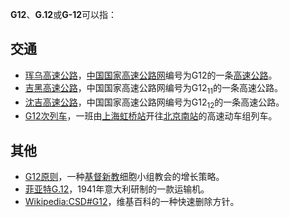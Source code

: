{{DisambigNav|G|12}}
{{selfref|关于在[[维基百科|维基百科]]中的一种[[Wikipedia:快速删除|快速删除页面]]类型——未列明來源且語調負面的生者傳記，详见[[Wikipedia:快速刪除的標準#G12|Wikipedia:快速刪除方针]]。}}

'''G12'''、'''G.12'''或'''G-12'''可以指：

==交通==
* [[珲乌高速公路|珲乌高速公路]]，[[中国国家高速公路网|中国国家高速公路网]]编号为G12的一条[[高速公路|高速公路]]。
* [[吉黑高速公路|吉黑高速公路]]，中国国家高速公路网编号为G12<sub>11</sub>的一条高速公路。
* [[沈吉高速公路|沈吉高速公路]]，中国国家高速公路网编号为G12<sub>12</sub>的一条高速公路。
* [[京沪高速动车组列车|G12次列车]]，一班由[[上海虹桥站|上海虹桥站]]开往[[北京南站|北京南站]]的高速动车组列车。

==其他==
* [[G12原则|G12原则]]，一种[[基督新教|基督新教]]细胞小组教会的增长策略。
* [[菲亚特G.12|菲亚特G.12]]，1941年意大利研制的一款运输机。
* [[Wikipedia:CSD#G12|Wikipedia:CSD#G12]]，维基百科的一种快速删除方针。

{{Disambig}}